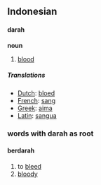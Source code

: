 ==Indonesian==
====darah====
'''noun'''
# [[blood]]

=====Translations=====

*[[Dutch]]: [[bloed]]
*[[French]]: [[sang]]
*[[Greek]]: [[aima]]
*[[Latin]]: [[sangua]]

===words with darah as root===
====berdarah====
# to [[bleed]]
# [[bloody]]